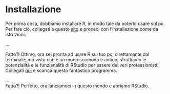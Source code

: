 # Installazione
Per prima cosa, dobbiamo installare R, in modo tale da poterlo usare sul pc. Per fare ciò, collegati a questo <a href="https://cran.r-project.org/bin/windows/base/" target="_blank">sito</a> e procedi con l'installazione come da istruzioni. <br>

... <br>

Fatto?! Ottimo, ora sei pronta ad usare R sul tuo pc, direttamente dal terminale; ma visto che è un modo scomodo e antico, sfruttiamo le potenzialità e le funzianalità di RStudio per essere dei veri professionisti. <br>
Collegati <a href="https://posit.co/download/rstudio-desktop/" target="_blank">qui</a> e scarica questo fantastico programma.<br>

... <br>
Fatto?! Perfetto, ora lanciamoci in questo mondo e apriamo RStudio.
